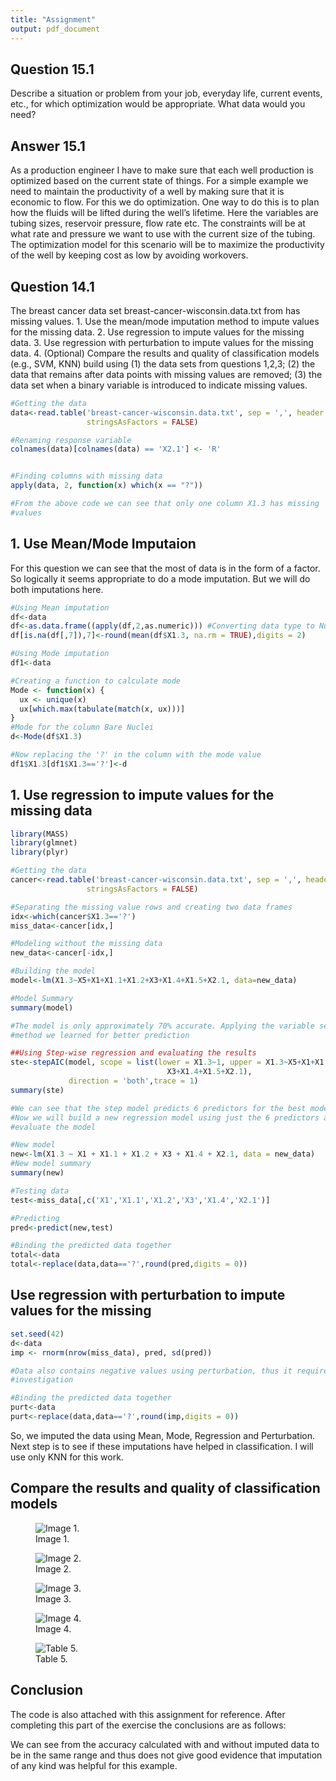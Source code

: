 ---
title: "Assignment"
output: pdf_document
---
## Question 15.1

Describe a situation or problem from your job, everyday life, current events, 
etc., for which optimization would be appropriate. What data would you need?

## Answer 15.1
As a production engineer I have to make sure that each well production is 
optimized based on the current state of things. For a simple example we need to 
maintain the productivity of a well by making sure that it is economic to flow. 
For this we do optimization. One way to do this is to plan how the fluids will be 
lifted during the well's lifetime. Here the variables are tubing sizes, 
reservoir pressure, flow rate etc. The constraints will be at what rate and 
pressure we want to use with the current size of the tubing. 
The optimization model for this scenario will be to maximize the productivity 
of the well by keeping cost as low by avoiding workovers.


## Question 14.1

The breast cancer data set breast-cancer-wisconsin.data.txt from has missing 
values.
1.	Use the mean/mode imputation method to impute values for the missing data.
2.	Use regression to impute values for the missing data.
3.	Use regression with perturbation to impute values for the missing data.
4.	(Optional) Compare the results and quality of classification models (e.g., 
    SVM, KNN) build using 
    (1) the data sets from questions 1,2,3; 
    (2) the data that remains after data points with missing values are removed; 
    (3) the data set when a binary variable is introduced to indicate missing 
        values.

```{r message=TRUE, warning=FALSE}
#Getting the data
data<-read.table('breast-cancer-wisconsin.data.txt', sep = ',', header = TRUE,
                 stringsAsFactors = FALSE)

#Renaming response variable
colnames(data)[colnames(data) == 'X2.1'] <- 'R'


#Finding columns with missing data
apply(data, 2, function(x) which(x == "?"))

#From the above code we can see that only one column X1.3 has missing 
#values

```
## 1. Use Mean/Mode Imputaion 

For this question we can see that the most of data is in the form of a factor. 
So logically it seems appropriate to do a mode imputation. But we will do both 
imputations here.

```{r warning=FALSE, message=TRUE}

#Using Mean imputation
df<-data
df<-as.data.frame((apply(df,2,as.numeric))) #Converting data type to Numeric
df[is.na(df[,7]),7]<-round(mean(df$X1.3, na.rm = TRUE),digits = 2)

#Using Mode imputation
df1<-data

#Creating a function to calculate mode
Mode <- function(x) {
  ux <- unique(x)
  ux[which.max(tabulate(match(x, ux)))]
}
#Mode for the column Bare Nuclei
d<-Mode(df$X1.3)

#Now replacing the '?' in the column with the mode value
df1$X1.3[df1$X1.3=='?']<-d

```
## 1. Use regression to impute values for the missing data 

```{r message=FALSE, warning=FALSE}
library(MASS)
library(glmnet)
library(plyr) 
```

```{r message=TRUE, warning=FALSE}

#Getting the data
cancer<-read.table('breast-cancer-wisconsin.data.txt', sep = ',', header = TRUE,
                 stringsAsFactors = FALSE)

#Separating the missing value rows and creating two data frames
idx<-which(cancer$X1.3=='?')
miss_data<-cancer[idx,]

#Modeling without the missing data
new_data<-cancer[-idx,]

#Building the model
model<-lm(X1.3~X5+X1+X1.1+X1.2+X3+X1.4+X1.5+X2.1, data=new_data)

#Model Summary
summary(model)

#The model is only approximately 70% accurate. Applying the variable selection 
#method we learned for better prediction

##Using Step-wise regression and evaluating the results
ste<-stepAIC(model, scope = list(lower = X1.3~1, upper = X1.3~X5+X1+X1.1+X1.2+
                                   X3+X1.4+X1.5+X2.1),
             direction = 'both',trace = 1)
summary(ste)

#We can see that the step model predicts 6 predictors for the best model.
#Now we will build a new regression model using just the 6 predictors and
#evaluate the model

#New model
new<-lm(X1.3 ~ X1 + X1.1 + X1.2 + X3 + X1.4 + X2.1, data = new_data)
#New model summary
summary(new)

#Testing data
test<-miss_data[,c('X1','X1.1','X1.2','X3','X1.4','X2.1')]

#Predicting
pred<-predict(new,test)

#Binding the predicted data together
total<-data
total<-replace(data,data=='?',round(pred,digits = 0))

```
## Use regression with perturbation to impute values for the missing

```{r message=TRUE, warning=FALSE}
set.seed(42)
d<-data
imp <- rnorm(nrow(miss_data), pred, sd(pred))

#Data also contains negative values using perturbation, thus it requires futher
#investigation

#Binding the predicted data together
purt<-data
purt<-replace(data,data=='?',round(imp,digits = 0))
```

So, we imputed the data using Mean, Mode, Regression and Perturbation. Next step 
is to see if these imputations have helped in classification. I will use only 
KNN for this work. 


## Compare the results and quality of classification models

![Image 1.](C:/Users/cheta/OneDrive/Desktop/image1.png)

![Image 2.](C:/Users/cheta/OneDrive/Desktop/image2.png)

![Image 3.](C:/Users/cheta/OneDrive/Desktop/image3.png)

![Image 4.](C:/Users/cheta/OneDrive/Desktop/image4.png)

![Table 5.](C:/Users/cheta/OneDrive/Desktop/image5.png)


## Conclusion
The code is also attached with this assignment for reference. After completing 
this part of the exercise the conclusions are as follows:

We can see from the accuracy calculated with and without imputed data to be in 
the same range and thus does not give good evidence that imputation of any kind 
was helpful for this example.

